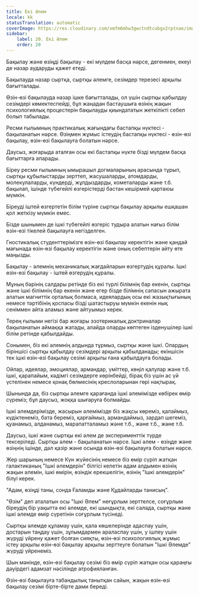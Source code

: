 ```yaml
---
title: Екі Әлем
locale: kk
statusTranslation: automatic
coverImage: https://res.cloudinary.com/xmfm6mhw3gwctndtcubgx2rptnae/image/upload/v1740468922/small_cover_tratado_de_psicologia_revolucionaria_a4c0dca4e0.webp
sidebar:
    label: 20. Екі Әлем
    order: 20
---
```

Бақылау және өзіңді бақылау - екі мүлдем басқа нәрсе, дегенмен, екеуі де назар аударуды қажет етеді.

Бақылауда назар сыртқа, сыртқы әлемге, сезімдер терезесі арқылы бағытталады.

Өзін-өзі бақылауда назар ішке бағытталады, ол үшін сыртқы қабылдау сезімдері көмектеспейді, бұл жаңадан бастаушыға өзінің жақын психологиялық процестерін бақылауды қиындататын жеткілікті себеп болып табылады.

Ресми ғылымның практикалық жағындағы бастапқы нүктесі - бақыланатын нәрсе. Өзіңмен жұмыс істеудің бастапқы нүктесі - өзін-өзі бақылау, өзін-өзі бақылауға болатын нәрсе.

Даусыз, жоғарыда аталған осы екі бастапқы нүкте бізді мүлдем басқа бағыттарға апарады.

Біреу ресми ғылымның ымырашыл догмаларының арасында тұрып, сыртқы құбылыстарды зерттеп, жасушаларды, атомдарды, молекулаларды, күндерді, жұлдыздарды, кометаларды және т.б. бақылап, ішінде түбегейлі өзгерістерді бастан кешірмей қартаюы мүмкін.

Біреуді іштей өзгертетін білім түріне сыртқы бақылау арқылы ешқашан қол жеткізу мүмкін емес.

Бізде шынымен де ішкі түбегейлі өзгеріс тудыра алатын нағыз білім өзін-өзі тікелей бақылауға негізделген.

Гностикалық студенттерімізге өзін-өзі бақылау керектігін және қандай мағынада өзін-өзі бақылау керектігін және оның себептерін айту өте маңызды.

Бақылау - әлемнің механикалық жағдайларын өзгертудің құралы. Ішкі өзін-өзі бақылау - іштей өзгерудің құралы.

Мұның бәрінің салдары ретінде біз екі түрлі білімнің бар екенін, сыртқы және ішкі білімнің бар екенін және егер бізде білімнің сапасын ажырата алатын магниттік орталық болмаса, идеялардың осы екі жазықтығының немесе тәртібінің қоспасы бізді шатастыруы мүмкін екенін нық сеніммен айта аламыз және айтуымыз керек.

Терең ғылыми негізі бар жоғары эзотерикалық доктриналар бақыланатын аймаққа жатады, алайда оларды көптеген ізденушілер ішкі білім ретінде қабылдайды.

Сонымен, біз екі әлемнің алдында тұрмыз, сыртқы және ішкі. Олардың біріншісі сыртқы қабылдау сезімдері арқылы қабылданады; екіншісін тек ішкі өзін-өзі бақылау сезімі арқылы ғана қабылдауға болады.

Ойлар, идеялар, эмоциялар, армандар, үміттер, көңіл қалулар және т.б. ішкі, қарапайым, кәдімгі сезімдерге көрінбейді, бірақ біз үшін ас үй үстелінен немесе қонақ бөлмесінің креслоларынан гөрі нақтырақ.

Шынында да, біз сыртқы әлемге қарағанда ішкі әлемімізде көбірек өмір сүреміз; бұл даусыз, жоққа шығаруға болмайды.

Ішкі әлемдерімізде, жасырын әлемімізде біз жақсы көреміз, қалаймыз, күдіктенеміз, бата береміз, қарғаймыз, армандаймыз, зардап шегеміз, қуанамыз, алданамыз, марапатталамыз және т.б., және т.б., және т.б.

Даусыз, ішкі және сыртқы екі әлем де эксперименттік түрде тексеріледі. Сыртқы әлем - бақыланатын нәрсе. Ішкі әлем - өзіңде және өзіңнің ішінде, дәл қазір және осында өзін-өзі бақылауға болатын нәрсе.

Жер шарының немесе Күн жүйесінің немесе біз өмір сүріп жатқан галактиканың "Ішкі әлемдерін" білгісі келетін адам алдымен өзінің жақын әлемін, ішкі өмірін, өзіндік ерекшелігін, өзінің "Ішкі әлемдерін" білуі керек.

"Адам, өзіңді таны, сонда Ғаламды және Құдайларды танисың".

"Өзім" деп аталатын осы "Ішкі Әлем" неғұрлым зерттелсе, соғұрлым біреудің бір уақытта екі әлемде, екі шындықта, екі салада, сыртқы және ішкі әлемде өмір сүретінін соғұрлым түсінеді.

Сыртқы әлемде құламау үшін, қала көшелерінде адаспау үшін, достарын таңдау үшін, зұлымдармен араласпау үшін, у ішпеу үшін жүруді үйрену қажет болған сияқты, өзін-өзі психологиялық жұмыс істеу арқылы өзін-өзі бақылау арқылы зерттеуге болатын "Ішкі Әлемде" жүруді үйренеміз.

Шын мәнінде, өзін-өзі бақылау сезімі біз өмір сүріп жатқан осы қараңғы дәуірдегі адамзат нәсілінде атрофияланған.

Өзін-өзі бақылауға табандылық танытқан сайын, жақын өзін-өзі бақылау сезімі бірте-бірте дами береді.

